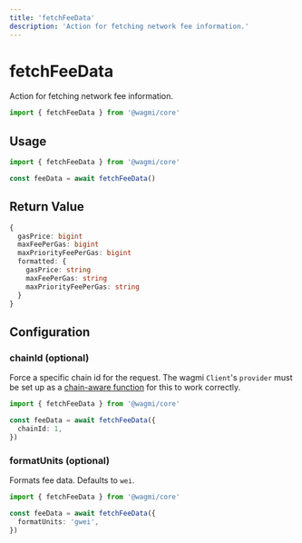 ```yaml
---
title: 'fetchFeeData'
description: 'Action for fetching network fee information.'
---
```


# fetchFeeData

Action for fetching network fee information.

```ts
import { fetchFeeData } from '@wagmi/core'
```

## Usage

```ts
import { fetchFeeData } from '@wagmi/core'

const feeData = await fetchFeeData()
```

## Return Value

```ts
{
  gasPrice: bigint
  maxFeePerGas: bigint
  maxPriorityFeePerGas: bigint
  formatted: {
    gasPrice: string
    maxFeePerGas: string
    maxPriorityFeePerGas: string
  }
}
```

## Configuration

### chainId (optional)

Force a specific chain id for the request. The wagmi `Client`'s `provider` must be set up as a [chain-aware function](/core/client#provider-optional) for this to work correctly.

```ts {4}
import { fetchFeeData } from '@wagmi/core'

const feeData = await fetchFeeData({
  chainId: 1,
})
```

### formatUnits (optional)

Formats fee data. Defaults to `wei`.

```ts {4}
import { fetchFeeData } from '@wagmi/core'

const feeData = await fetchFeeData({
  formatUnits: 'gwei',
})
```
